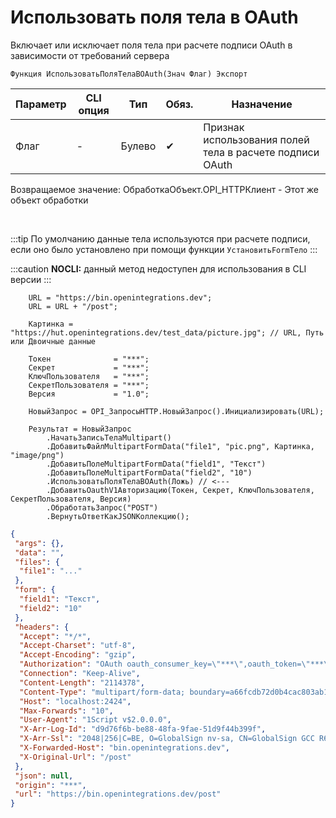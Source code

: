 ﻿---
sidebar_position: 3
description: Использовать поля тела в OAuth  и другие функции для работы с HTTP-клиент в Открытом пакете интеграций - бесплатной open-source библиотеке интеграций для 1С:Предприятие 8, OneScript и CLI
keywords: [1C, 1С, 1С:Предприятие, 1С:Предприятие 8.3, API, Интеграция, Сервисы, Обмен, OneScript, CLI, HTTP-клиент]
---


# Использовать поля тела в OAuth 
 Включает или исключает поля тела при расчете подписи OAuth в зависимости от требований сервера



`Функция ИспользоватьПоляТелаВOAuth(Знач Флаг) Экспорт`

  | Параметр | CLI опция | Тип | Обяз. | Назначение |
  |-|-|-|-|-|
  | Флаг | - | Булево | &#x2714; | Признак использования полей тела в расчете подписи OAuth |

  
  Возвращаемое значение:   ОбработкаОбъект.OPI_HTTPКлиент -  Этот же объект обработки

<br/>

:::tip
По умолчанию данные тела используются при расчете подписи, если оно было установлено при помощи функции `УстановитьFormТело`
:::

:::caution
**NOCLI:** данный метод недоступен для использования в CLI версии
:::
<br/>


```bsl title="Пример использования для 1С:Предприятие/OneScript"
    URL = "https://bin.openintegrations.dev";
    URL = URL + "/post";

    Картинка = "https://hut.openintegrations.dev/test_data/picture.jpg"; // URL, Путь или Двоичные данные

    Токен              = "***";
    Секрет             = "***";
    КлючПользователя   = "***";
    СекретПользователя = "***";
    Версия             = "1.0";

    НовыйЗапрос = OPI_ЗапросыHTTP.НовыйЗапрос().Инициализировать(URL);

    Результат = НовыйЗапрос
        .НачатьЗаписьТелаMultipart()
        .ДобавитьФайлMultipartFormData("file1", "pic.png", Картинка, "image/png")
        .ДобавитьПолеMultipartFormData("field1", "Текст")
        .ДобавитьПолеMultipartFormData("field2", "10")
        .ИспользоватьПоляТелаВOAuth(Ложь) // <---
        .ДобавитьOauthV1Авторизацию(Токен, Секрет, КлючПользователя, СекретПользователя, Версия)
        .ОбработатьЗапрос("POST")
        .ВернутьОтветКакJSONКоллекцию();
```
    



```json title="Результат"
{
 "args": {},
 "data": "",
 "files": {
  "file1": "..."
 },
 "form": {
  "field1": "Текст",
  "field2": "10"
 },
 "headers": {
  "Accept": "*/*",
  "Accept-Charset": "utf-8",
  "Accept-Encoding": "gzip",
  "Authorization": "OAuth oauth_consumer_key=\"***\",oauth_token=\"***\",oauth_signature_method=\"HMAC-SHA256\",oauth_timestamp=\"1760459519\",oauth_nonce=\"1760459519\",oauth_version=\"1.0\",oauth_signature=LVR4na4mjjBtwS3Go4%2BJOnygMpcoo%2BgTLjqMgyc1FDc%3D",
  "Connection": "Keep-Alive",
  "Content-Length": "2114378",
  "Content-Type": "multipart/form-data; boundary=a66fcdb72d0b4cac803ab1c3d1177738",
  "Host": "localhost:2424",
  "Max-Forwards": "10",
  "User-Agent": "1Script v$2.0.0.0",
  "X-Arr-Log-Id": "d9d76f6b-be88-48fa-9fae-51d9f44b399f",
  "X-Arr-Ssl": "2048|256|C=BE, O=GlobalSign nv-sa, CN=GlobalSign GCC R6 AlphaSSL CA 2025|CN=*.openintegrations.dev",
  "X-Forwarded-Host": "bin.openintegrations.dev",
  "X-Original-Url": "/post"
 },
 "json": null,
 "origin": "***",
 "url": "https://bin.openintegrations.dev/post"
}
```
